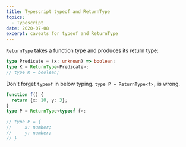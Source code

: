 ```yaml
---
title: Typescript typeof and ReturnType
topics:
  - Typescript
date: 2020-07-08
excerpt: caveats for typeof and ReturnType
---
```


`ReturnType` takes a function type and produces its return type:

```ts
type Predicate = (x: unknown) => boolean;
type K = ReturnType<Predicate>;
// type K = boolean;
```

Don't forget `typeof` in below typing. `type P = ReturnType<f>;` is wrong.

```ts
function f() {
  return {x: 10, y: 3};
}
type P = ReturnType<typeof f>;

// type P = {
//     x: number;
//     y: number;
// }
```
